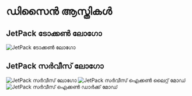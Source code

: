 # ഡിസൈൻ ആസ്തികൾ

## JetPack ടോക്കൺ ലോഗോ

![JetPack ടോക്കൺ ലോഗോ](/images/jetpack.svg)

## JetPack സർവീസ് ലോഗോ

![JetPack സർവീസ് ലോഗോ](/images/jetpack_image.png)
![JetPack സർവീസ് ഐക്കൺ ലൈറ്റ് മോഡ്](/images/jetpack_logo.svg)
![JetPack സർവീസ് ഐക്കൺ ഡാർക്ക് മോഡ്](/images/jetpack_logo_dark.svg)